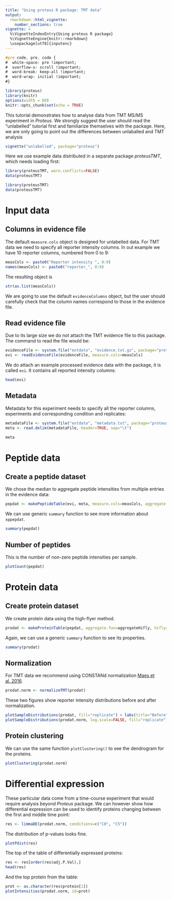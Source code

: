 ```yaml
---
title: "Using proteus R package: TMT data"
output: 
  rmarkdown::html_vignette:
    number_sections: true
vignette: >
  %\VignetteIndexEntry{Using proteus R package}
  %\VignetteEngine{knitr::rmarkdown}
  \usepackage[utf8]{inputenc}
---
```


```css
#pre code, pre, code {
#  white-space: pre !important;
#  overflow-x: scroll !important;
#  word-break: keep-all !important;
#  word-wrap: initial !important;
#}
```

```r
library(proteus)
library(knitr)
options(width = 80)
knitr::opts_chunk$set(echo = TRUE)
```

This tutorial demonstrates how to analyse data from TMT MS/MS experiment in *Proteus*. We strongly suggest the user should read the "unlabelled" tutorial first and familiarize themselves with the package. Here, we are only going to point out the differences between unlaballed and TMT analysis

```r
vignette("unlabelled", package="proteus")
```

Here we use example data distributed in a separate package *proteusTMT*, which needs loading first:

```r
library(proteusTMT, warn.conflicts=FALSE)
data(proteusTMT)
```

```r
library(proteusTMT)
data(proteusTMT)
```

# Input data

## Columns in evidence file

The default `measure.cols` object is designed for unlabelled data. For TMT data we need to specify all reporter intensity columns. In out example we have 10 reporter columns, numbered from 0 to 9:

```r
measCols <- paste0("Reporter intensity ", 0:9)
names(measCols) <- paste0("reporter_", 0:9)
```

The resulting object is

```r
str(as.list(measCols))
```

We are going to use the default `evidenceColumns` object, but the user should carefully check that the column names correspond to those in the evidence file.


## Read evidence file

Due to its large size we do not attach the TMT evidence file to this package. The command to read the file would be:

```r
evidenceFile <- system.file("extdata", "evidence.txt.gz", package="proteusTMT")
evi <- readEvidenceFile(evidenceFile, measure.cols=measCols)
```

We do attach an example processed evidence data with the package, it is called `evi`. It contains all reported intensity columns:

```r
head(evi)
```

## <a id="Metadata"></a>Metadata

Metadata for this experiment needs to specify all the reporter columns, experiments and corresponding condition and replicates:

```r
metadataFile <- system.file("extdata", "metadata.txt", package="proteusTMT")
meta <- read.delim(metadataFile, header=TRUE, sep="\t")
```

```r
meta
```


# Peptide data

## Create a peptide dataset

We chose the median to aggregate peptide intensities from multiple entries in the evidence data:

```r
pepdat <- makePeptideTable(evi, meta, measure.cols=measCols, aggregate.fun=aggregateMedian, experiment.type="TMT")
```

We can use generic `summary` function to see more information about `xppepdat`.

```r
summary(pepdat)
```

## Number of peptides

This is the number of non-zero peptide intensities per sample. 

```r
plotCount(pepdat)
```




# Protein data

## Create protein dataset

We create protein data using the high-flyer method.

```r
prodat <- makeProteinTable(pepdat, aggregate.fun=aggregateHifly, hifly=3)
```

Again, we can use a generic `summary` function to see its properties.

```r
summary(prodat)
```

## Normalization

For TMT data we recommend using CONSTANd normalization [Maes et al. 2016](https://www.ncbi.nlm.nih.gov/pmc/articles/PMC4974351/pdf/zjw2779.pdf).


```r
prodat.norm <- normalizeTMT(prodat)
```

These two figures show reporter intensity distributions before and after normalization.

```r
plotSampleDistributions(prodat, fill="replicate") + labs(title="Before")
plotSampleDistributions(prodat.norm, log.scale=FALSE, fill="replicate") + labs(title="After")
```


## Protein clustering

We can use the same function `plotClustering()` to see the dendrogram for the proteins.

```r
plotClustering(prodat.norm)
```

# Differential expression

These particular data come from a time-course experiment that would require analysis beyond *Proteus* package. We can however show how differential expression can be used to identify proteins changing between the first and middle time point:

```r
res <- limmaDE(prodat.norm, conditions=c("C0", "C5"))
```

The distribution of p-values looks fine.

```r
plotPdist(res)
```

The top of the table of differentially expressed proteins:

```r
res <- res[order(res$adj.P.Val),]
head(res)
```

And the top protein from the table:

```r
prot <- as.character(res$protein[1])
plotIntensities(prodat.norm, id=prot)
```
